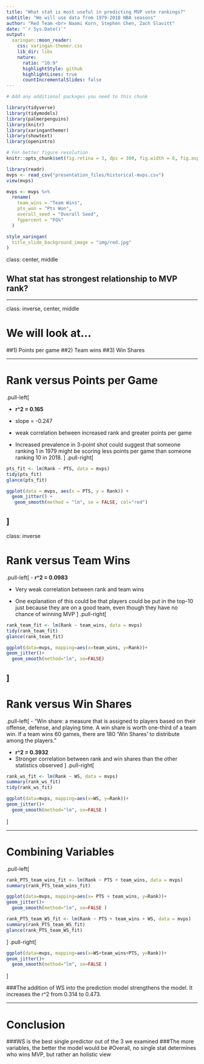 ```yaml
---
title: "What stat is most useful in predicting MVP vote rankings?"
subtitle: "We will use data from 1979-2018 NBA seasons"
author: "Red Team <br> Naomi Korn, Stephen Chen, Zach Slavitt"
date: "`r Sys.Date()`"
output:
  xaringan::moon_reader:
    css: xaringan-themer.css
    lib_dir: libs
    nature:
      ratio: "16:9"
      highlightStyle: github
      highlightLines: true
      countIncrementalSlides: false
---
```


```r
# Add any additional packages you need to this chunk

library(tidyverse)
library(tidymodels)
library(palmerpenguins)
library(knitr)
library(xaringanthemer)
library(showtext)
library(openintro)
```

```r
# For better figure resolution
knitr::opts_chunk$set(fig.retina = 3, dpi = 300, fig.width = 6, fig.asp = 0.618, out.width = "80%")
```

```r
library(readr)
mvps <- read_csv("presentation_files/historical-mvps.csv")
view(mvps)

```

```r
mvps <- mvps %>% 
  rename(
    team_wins = "Team Wins",
    pts_won = "Pts Won",
    overall_seed = "Overall Seed",
    fgpercent = "FG%"
  )
```

```r
style_xaringan(
  title_slide_background_image = "img/red.jpg"
)
```


class: center, middle

## What stat has strongest relationship to MVP rank?

  
---

class: inverse, center, middle

# We will look at...
   ##1) Points per game
   ##2) Team wins
   ##3) Win Shares

---

# Rank versus Points per Game
.pull-left[

- **r^2 = 0.165** 

- slope = -0.247 

- weak correlation between increased rank and greater points per game

- Increased prevalence in 3-point shot could suggest that someone ranking 1 in 1979 might be scoring less points per game than someone ranking 10 in 2018. 
]
.pull-right[
```r
pts_fit <- lm(Rank ~ PTS, data = mvps)
tidy(pts_fit)
glance(pts_fit)
```
```r
ggplot(data = mvps, aes(x = PTS, y = Rank)) +
  geom_jitter() +
   geom_smooth(method = "lm", se = FALSE, col="red")
```
]
---

class: inverse

# Rank versus Team Wins

.pull-left[
- **r^2 = 0.0983**

- Very weak correlation between rank and  team wins

- One explanation of this could be that players could be put in the top-10 just because they are on a good team, even though they have no chance of winning MVP
]
.pull-right[
```r
rank_team_fit <- lm(Rank ~ team_wins, data = mvps)
tidy(rank_team_fit)
glance(rank_team_fit)
```

```r
ggplot(data=mvps, mapping=aes(x=team_wins, y=Rank))+
geom_jitter()+
  geom_smooth(method="lm", se=FALSE)
```
]
---


# Rank versus Win Shares

.pull-left[
- "Win share: a measure that is assigned to players based on their offense, defense, and playing time. A win share is worth one-third of a team win. If a team wins 60 games, there are 180 'Win Shares' to distribute among the players."

- **r^2 = 0.3932**
- Stronger correlation between rank and win shares than the other statistics observed
]
.pull-right[

```r
rank_ws_fit <- lm(Rank ~ WS, data = mvps)
summary(rank_ws_fit)
tidy(rank_ws_fit)
```

```r
ggplot(data=mvps, mapping=aes(x=WS, y=Rank))+
geom_jitter()+
  geom_smooth(method="lm", se=FALSE )
```
]


---

# Combining Variables

.pull-left[
```r
rank_PTS_team_wins_fit <- lm(Rank ~ PTS + team_wins, data = mvps)
summary(rank_PTS_team_wins_fit)
```
```r
ggplot(data=mvps, mapping=aes(x= PTS + team_wins, y=Rank))+
geom_jitter()+
  geom_smooth(method="lm", se=FALSE )
```
```r
rank_PTS_team_WS_fit <- lm(Rank ~ PTS + team_wins + WS, data = mvps)
summary(rank_PTS_team_WS_fit)
glance(rank_PTS_team_WS_fit)
```
]
.pull-right[
```r
ggplot(data=mvps, mapping=aes(x=WS+team_wins+PTS, y=Rank))+
geom_jitter()+
  geom_smooth(method="lm", se=FALSE )
```
]


 ###The addition of WS into the prediction model strengthens the model. It increases the r^2 from 0.314 to 0.473.


---

# Conclusion

  ###WS is the best single predictor out of the 3 we examined
  ###The more variables, the better the model would be
  #Overall, no single stat determines who wins MVP, but rather an holistic view




